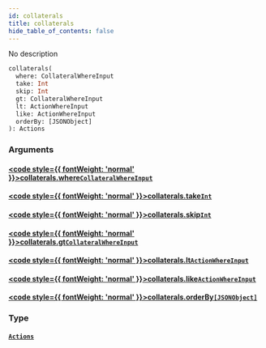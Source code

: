 ```yaml
---
id: collaterals
title: collaterals
hide_table_of_contents: false
---
```








No description

```graphql
collaterals(
  where: CollateralWhereInput
  take: Int
  skip: Int
  gt: CollateralWhereInput
  lt: ActionWhereInput
  like: ActionWhereInput
  orderBy: [JSONObject]
): Actions
```


### Arguments

#### [<code style={{ fontWeight: 'normal' }}>collaterals.<b>where</b></code>](#)<Bullet />[`CollateralWhereInput`](/docs/api/inputs/collateral-where-input) <Badge class="secondary" text="input"/>
> 
> 

#### [<code style={{ fontWeight: 'normal' }}>collaterals.<b>take</b></code>](#)<Bullet />[`Int`](/docs/api/scalars/int) <Badge class="secondary" text="scalar"/>
> 
> 

#### [<code style={{ fontWeight: 'normal' }}>collaterals.<b>skip</b></code>](#)<Bullet />[`Int`](/docs/api/scalars/int) <Badge class="secondary" text="scalar"/>
> 
> 

#### [<code style={{ fontWeight: 'normal' }}>collaterals.<b>gt</b></code>](#)<Bullet />[`CollateralWhereInput`](/docs/api/inputs/collateral-where-input) <Badge class="secondary" text="input"/>
> 
> 

#### [<code style={{ fontWeight: 'normal' }}>collaterals.<b>lt</b></code>](#)<Bullet />[`ActionWhereInput`](/docs/api/inputs/action-where-input) <Badge class="secondary" text="input"/>
> 
> 

#### [<code style={{ fontWeight: 'normal' }}>collaterals.<b>like</b></code>](#)<Bullet />[`ActionWhereInput`](/docs/api/inputs/action-where-input) <Badge class="secondary" text="input"/>
> 
> 

#### [<code style={{ fontWeight: 'normal' }}>collaterals.<b>orderBy</b></code>](#)<Bullet />[`[JSONObject]`](/docs/api/scalars/jsonobject) <Badge class="secondary" text="list"/> <Badge class="secondary" text="scalar"/>
> 
> 

### Type

#### [`Actions`](/docs/api/objects/actions) <Badge class="secondary" text="object"/>
> 
> 






